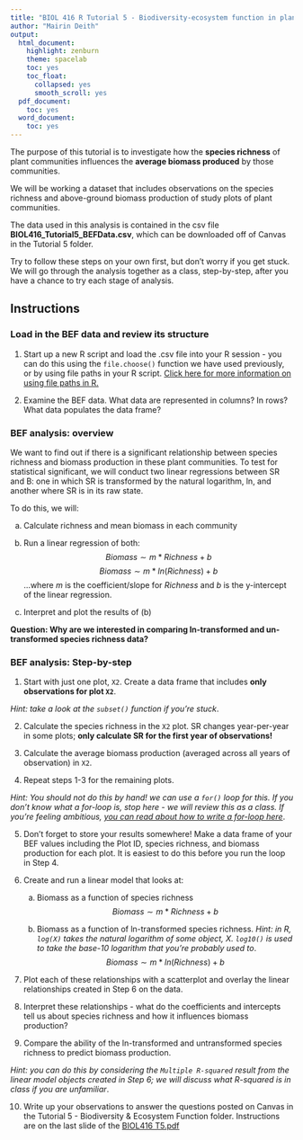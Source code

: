 ```yaml
---
title: "BIOL 416 R Tutorial 5 - Biodiversity-ecosystem function in plant communities"
author: "Mairin Deith"
output:
  html_document:
    highlight: zenburn
    theme: spacelab
    toc: yes
    toc_float:
      collapsed: yes
      smooth_scroll: yes
  pdf_document:
    toc: yes
  word_document:
    toc: yes
---
```


The purpose of this tutorial is to investigate how the **species richness** of plant communities influences the **average biomass produced** by those communities.

We will be working a dataset that includes observations on the species richness and above-ground biomass production of study plots of plant communities. 

The data used in this analysis is contained in the csv file **BIOL416_Tutorial5_BEFData.csv**, which can be downloaded off of Canvas in the Tutorial 5 folder.

Try to follow these steps on your own first, but don't worry if you get stuck. 
We will go through the analysis together as a class, step-by-step, after you  have a chance to try each stage of analysis.  

## Instructions

### Load in the BEF data and review its structure

1. Start up a new R script and load the .csv file into your R session - you can do this using the `file.choose()` function we have used previously, or by using file paths in your R script. [Click here for more information on using file paths in R.](http://rfunction.com/archives/1001)

2. Examine the BEF data. What data are represented in columns? In rows? What data populates the data frame?

### BEF analysis: overview

We want to find out if there is a significant relationship between species richness and biomass production in these plant communities. To test for statistical significant, we will conduct two linear regressions between SR and B: one in which SR is transformed by the natural logarithm, ln, and another where SR is in its raw state.

To do this, we will:

   a) Calculate richness and mean biomass in each community
   b) Run a linear regression of both: 
   $$Biomass \sim m * Richness + b$$ 
   $$Biomass \sim m * ln(Richness) + b$$
   ...where $m$ is the coefficient/slope for $Richness$ and $b$ is the y-intercept of the linear regression.
   
   c) Interpret and plot the results of (b)
   

**Question: Why are we interested in comparing ln-transformed and un-transformed species richness data?**

### BEF analysis: Step-by-step

1. Start with just one plot, `X2`. Create a data frame that includes **only observations for plot `X2`**. 

*Hint: take a look at the `subset()` function if you're stuck*. 

2. Calculate the species richness in the `X2` plot. SR changes year-per-year in some plots; **only calculate SR for the first year of observations!**

3. Calculate the average biomass production (averaged across all years of observation) in `X2`.

4. Repeat steps 1-3 for the remaining plots. 

*Hint: You _should not_ do this by hand! we can use a `for()` loop for this. If you don't know what a for-loop is, stop here - we will review this as a class. If you're feeling ambitious, [you can read about how to write a for-loop here](https://www.r-bloggers.com/how-to-write-the-first-for-loop-in-r/)*. 

5. Don't forget to store your results somewhere! Make a data frame of your BEF values including the Plot ID, species richness, and biomass production for each plot. It is easiest to do this before you run the loop in Step 4. 


6. Create and run a linear model that looks at:

    a. Biomass as a function of species richness
    $$Biomass \sim m * Richness + b$$
    
    b. Biomass as a function of ln-transformed species richness. *Hint: in R, `log(X)` takes the natural logarithm of some object, X. `log10()` is used to take the base-10 logarithm that you're probably used to*. 
        $$Biomass \sim m * ln(Richness) + b$$

7. Plot each of these relationships with a scatterplot and overlay the linear relationships created in Step 6 on the data. 

8. Interpret these relationships - what do the coefficients and intercepts tell us about species richness and how it influences biomass production?

9. Compare the ability of the ln-transformed and untransformed species richness to predict biomass production. 

*Hint: you can do this by considering the `Multiple R-squared` result from the linear model objects created in Step 6; we will discuss what R-squared is in class if you are unfamiliar*. 

10. Write up your observations to answer the questions posted on Canvas in the Tutorial 5 - Biodiversity & Ecosystem Function folder. Instructions are on the last slide of the [BIOL416 T5.pdf](https://canvas.ubc.ca/courses/18228/pages/tutorial-5-biodiversity-and-ecosystem-function?module_item_id=1032074)
